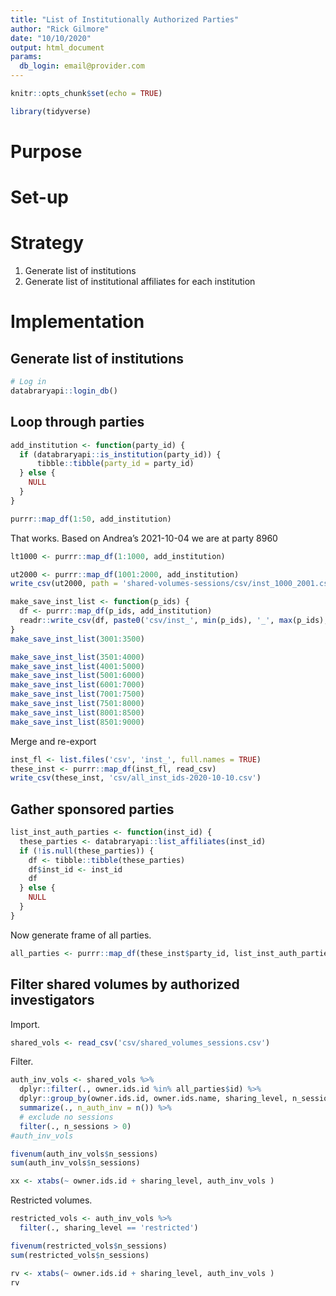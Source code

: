 ```yaml
---
title: "List of Institutionally Authorized Parties"
author: "Rick Gilmore"
date: "10/10/2020"
output: html_document
params:
  db_login: email@provider.com
---
```


```r
knitr::opts_chunk$set(echo = TRUE)

library(tidyverse)
```

# Purpose

# Set-up

# Strategy

1. Generate list of institutions
2. Generate list of institutional affiliates for each institution

# Implementation

## Generate list of institutions

```r
# Log in
databraryapi::login_db()
```

## Loop through parties

```r
add_institution <- function(party_id) {
  if (databraryapi::is_institution(party_id)) {
      tibble::tibble(party_id = party_id)
  } else {
    NULL
  }
}

purrr::map_df(1:50, add_institution)
```

That works. Based on Andrea's 2021-10-04 we are at party 8960

```r
lt1000 <- purrr::map_df(1:1000, add_institution)
```

```r
ut2000 <- purrr::map_df(1001:2000, add_institution)
write_csv(ut2000, path = 'shared-volumes-sessions/csv/inst_1000_2001.csv')
```

```r
make_save_inst_list <- function(p_ids) {
  df <- purrr::map_df(p_ids, add_institution)
  readr::write_csv(df, paste0('csv/inst_', min(p_ids), '_', max(p_ids), '.csv'))
}
make_save_inst_list(3001:3500)
```

```r
make_save_inst_list(3501:4000)
make_save_inst_list(4001:5000)
make_save_inst_list(5001:6000)
make_save_inst_list(6001:7000)
make_save_inst_list(7001:7500)
make_save_inst_list(7501:8000)
make_save_inst_list(8001:8500)
make_save_inst_list(8501:9000)
```

Merge and re-export

```r
inst_fl <- list.files('csv', 'inst_', full.names = TRUE)
these_inst <- purrr::map_df(inst_fl, read_csv)
write_csv(these_inst, 'csv/all_inst_ids-2020-10-10.csv')
```

## Gather sponsored parties

```r
list_inst_auth_parties <- function(inst_id) {
  these_parties <- databraryapi::list_affiliates(inst_id)
  if (!is.null(these_parties)) {
    df <- tibble::tibble(these_parties)
    df$inst_id <- inst_id
    df
  } else {
    NULL
  }
}
```

Now generate frame of all parties.

```r
all_parties <- purrr::map_df(these_inst$party_id, list_inst_auth_parties)
```

## Filter shared volumes by authorized investigators

Import.

```r
shared_vols <- read_csv('csv/shared_volumes_sessions.csv')
```

Filter.

```r
auth_inv_vols <- shared_vols %>%
  dplyr::filter(., owner.ids.id %in% all_parties$id) %>%
  dplyr::group_by(owner.ids.id, owner.ids.name, sharing_level, n_sessions, sessions_shared, vol_id) %>%
  summarize(., n_auth_inv = n()) %>%
  # exclude no sessions
  filter(., n_sessions > 0)
#auth_inv_vols

fivenum(auth_inv_vols$n_sessions)
sum(auth_inv_vols$n_sessions)

```

```r
xx <- xtabs(~ owner.ids.id + sharing_level, auth_inv_vols )
```

Restricted volumes.

```r
restricted_vols <- auth_inv_vols %>% 
  filter(., sharing_level == 'restricted')

fivenum(restricted_vols$n_sessions)
sum(restricted_vols$n_sessions)

rv <- xtabs(~ owner.ids.id + sharing_level, auth_inv_vols )
rv
```

